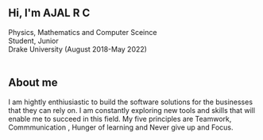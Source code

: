 ## Hi, I'm AJAL R C
Physics, Mathematics and Computer Sceince <br/>
Student, Junior <br/>
Drake University (August 2018-May 2022)
<br/><br/>

## About me
I am hightly enthiusiastic to build the software solutions for the businesses that they can rely on. 
I am constantly exploring new tools and skills that will enable me to succeed in this field. My five principles are Teamwork, Commmunication , Hunger of learning and Never give up and Focus.
